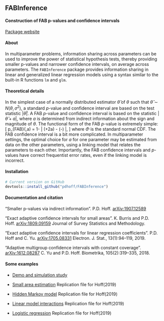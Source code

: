 ## FABInference

#### Construction of FAB p-values and confidence intervals


[Package website](https://pdhoff.github.io/FABInference/)


#### About
In multiparameter problems, information sharing across parameters 
can be used to improve the power of statistical hypothesis tests, thereby
providing smaller p-values and narrower confidence intervals, on average across parameters. 
The `FABInference` package provides information sharing in linear and 
generalized linear regression models using a syntax similar to the 
built-in R functions `lm` and `glm`. 


#### Theoretical details
In the simplest case of a normally distributed estimator $\hat \theta$ of
$\theta$ such that $\hat\theta\sim N(\theta,\sigma^2)$, a standard $p$-value
and confidence interval are based on the test statistic $|\hat\theta|$. 
A FAB $p$-value and confidence interval is  based on the statistic
$|\hat\theta+a|$, where $a$ is determined from indirect information about 
the sign and magnitude of $\theta$. The functional form of the FAB $p$-value
is extremely simple: 
\[
 p_{FAB}(\hat\theta,a) = 1- | \Phi(\hat\theta+2a) - \Phi(-\hat\theta) |, 
\]
where $\Phi$ is the standard normal CDF. The FAB confidence interval is a bit more complicated. In multiparameter settings, the optimal choice for $a$ for one parameter may be estimated from data on the other parameters, using a linking model that relates the parameters to each other. Importantly, the FAB confidence intervals and $p$-values have correct frequentist error rates, even if the linking model is incorrect. 

#### Installation


```r
# Current version on GitHub
devtools::install_github("pdhoff/FABInference") 
```


#### Documentation and citation


"Smaller p-values via indirect information". P.D. Hoff.  [arXiv:1907.12589](https://arxiv.org/abs/1907.12589) 

"Exact adaptive confidence intervals for small areas". K. Burris and P.D. Hoff. 
[arXiv:1809.09159](https://arxiv.org/abs/1809.09159) Journal of Survey Statistics and Methodology.

"Exact adaptive confidence intervals for linear regression coefficients". 
P.D. Hoff and C. Yu. [arXiv:1705.08331](https://arxiv.org/abs/1705.08331) Electron. J. Stat., 13(1):94–119, 2019. 

"Adaptive multigroup confidence intervals with constant coverage". 
[arXiv:1612.08287](https://arxiv.org/abs/1612.08287) C. Yu and P.D. Hoff. Biometrika, 105(2):319–335, 2018. 


#### Some examples

* [Demo and simulation study](articles/simstudy.html)

* [Small area estimation](articles/exampleFHmodel.html) Replication file for Hoff(2019)

* [Hidden Markov model](articles/exampleHMM.html) Replication file for Hoff(2019)

* [Linear model interactions](articles/exampleInteraction.html) Replication file for Hoff(2019)

* [Logistic regression](articles/exampleLogistic.html) Replication file for Hoff(2019)


